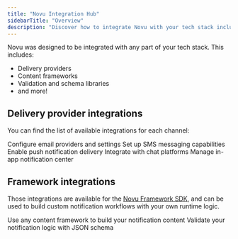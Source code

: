 ```yaml
---
title: "Novu Integration Hub"
sidebarTitle: "Overview"
description: "Discover how to integrate Novu with your tech stack including delivery providers, content frameworks, and validation libraries."
---
```


Novu was designed to be integrated with any part of your tech stack. This includes:

- Delivery providers
- Content frameworks
- Validation and schema libraries
- and more!

## Delivery provider integrations

You can find the list of available integrations for each channel:

<CardGroup>
  <Card title="Email" href="/integrations/providers/email/overview">
    Configure email providers and settings
  </Card>
  <Card title="SMS" href="/integrations/providers/sms/overview">
    Set up SMS messaging capabilities
  </Card>
  <Card title="Push" href="/integrations/providers/push/overview">
    Enable push notification delivery
  </Card>
  <Card title="Chat" href="/integrations/providers/chat/overview">
    Integrate with chat platforms
  </Card>
  <Card title="In-App" href="/inbox/overview">
    Manage in-app notification center
  </Card>
</CardGroup>

## Framework integrations

Those integrations are available for the [Novu Framework SDK](/framework/typescript/overview), and can be used to build custom notification workflows with your own runtime logic.



<CardGroup>
  <Card title="Content" href="/framework/content/react-email">
    Use any content framework to build your notification content
  </Card>
  <Card title="Schema" href="/framework/schema/zod">
    Validate your notification logic with JSON schema
  </Card>
</CardGroup>
